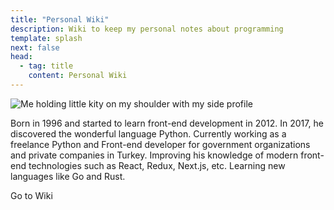 ```yaml
---
title: "Personal Wiki"
description: Wiki to keep my personal notes about programming
template: splash
next: false
head:
  - tag: title
    content: Personal Wiki
---
```



<div class="flex justify-center">
	<Image src={avatarImage} class="w-60 rounded-full mx-auto block" loading="eager" alt="Me holding little kity on my shoulder with my side profile"/>
</div>


Born in 1996 and started to learn front-end development in 2012. In 2017, he discovered the wonderful language Python.
Currently working as a freelance Python and Front-end developer for government organizations and private companies in Turkey.
Improving his knowledge of modern front-end technologies such as React, Redux, Next.js, etc.
Learning new languages like Go and Rust.

<div class="text-center">
	<LinkButton href="/giris" class="mt-4">Go to Wiki</LinkButton>
</div>